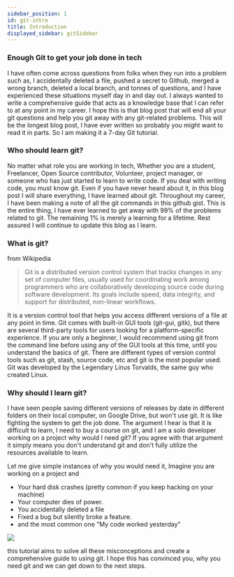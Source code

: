 ```yaml
---
sidebar_position: 1
id: git-intro
title: Introduction
displayed_sidebar: gitSidebar
---
```


### Enough Git to get your job done in tech

I have often come across questions from folks when they run into a problem such as, I accidentally deleted a file, pushed a secret to Github, merged a wrong branch, deleted a local branch, and tonnes of questions, and I have experienced these situations myself day in and day out. I always wanted to write a comprehensive guide that acts as a knowledge base that I can refer to at any point in my career. I hope this is that blog post that will end all your git questions and help you git away with any git-related problems. This will be the longest blog post, I have ever written so probably you might want to read it in parts. So I am making it a 7-day Git tutorial.

### Who should learn git?

No matter what role you are working in tech, Whether you are a student, Freelancer, Open Source contributor, Volunteer, project manager, or someone who has just started to learn to write code. If you deal with writing code, you must know git. Even if you have never heard about it, in this blog post I will share everything, I have learned about git. Throughout my career, I have been making a note of all the git commands in this github gist. This is the entire thing, I have ever learned to get away with 99% of the problems related to git. The remaining 1% is merely a learning for a lifetime. Rest assured I will continue to update this blog as I learn.

### What is git?

from Wikipedia

> Git is a distributed version control system that tracks changes in any set of computer files, usually used for coordinating work among programmers who are collaboratively developing source code during software development. Its goals include speed, data integrity, and support for distributed, non-linear workflows.

It is a version control tool that helps you access different versions of a file at any point in time. Git comes with built-in GUI tools (git-gui, gitk), but there are several third-party tools for users looking for a platform-specific experience. If you are only a beginner, I would recommend using git from the command line before using any of the GUI tools at this time, until you understand the basics of git. There are different types of version control tools such as git, stash, source code, etc and git is the most popular used. Git was developed by the Legendary Linus Torvalds, the same guy who created Linux.

### Why should I learn git?

I have seen people saving different versions of releases by date in different folders on their local computer, on Google Drive, but won't use git. It is like fighting the system to get the job done. The argument I hear is that it is difficult to learn, I need to buy a course on git, and I am a solo developer working on a project why would I need git? If you agree with that argument it simply means you don't understand git and don't fully utilize the resources available to learn.

Let me give simple instances of why you would need it, Imagine you are working on a project and

- Your hard disk crashes (pretty common if you keep hacking on your machine)
- Your computer dies of power.
- You accidentally deleted a file
- Fixed a bug but silently broke a feature.
- and the most common one "My code worked yesterday"

![](https://cdn-images-1.medium.com/max/1600/0*0_TjE0_30h9wXGjV.jpg)

this tutorial aims to solve all these misconceptions and create a comprehensive guide to using git. I hope this has convinced you, why you need git and we can get down to the next steps.
